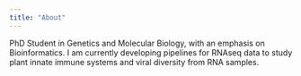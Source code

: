 ```yaml
---
title: "About"
---
```


PhD Student in Genetics and Molecular Biology, with an emphasis on Bioinformatics. I am currently developing pipelines for RNAseq data to study plant innate immune systems and viral diversity from RNA samples.